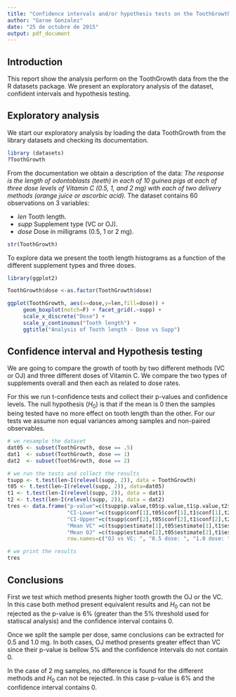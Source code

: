 ```yaml
---
title: "Confidence intervals and/or hypothesis tests on the ToothGrowth dataset"
author: "Garoe Gonzalez"
date: "25 de octubre de 2015"
output: pdf_document
---
```

## Introduction

This report show the analysis perform on the ToothGrowth data from the the R datasets package. We present an exploratory analysis of the dataset, confident intervals and hypothesis testing. 

## Exploratory analysis

We start our exploratory analysis by loading the data ToothGrowth from the library datasets and checking its documentation.
```r
library (datasets)
?ToothGrowth
```

From the documentation we obtain a description of the data: *The response is the length of odontoblasts (teeth) in each of 10 guinea pigs at each of three dose levels of Vitamin C (0.5, 1, and 2 mg) with each of two delivery methods (orange juice or ascorbic acid).* The dataset contains 60 observations on 3 variables:

* *len* Tooth length.
* *supp* Supplement type (VC or OJ).
* *dose* Dose in milligrams (0.5, 1 or 2 mg).

```r
str(ToothGrowth)
```
To explore data we present the tooth length histograms as a function of the different supplement types and three doses.  
```r
library(ggplot2)

ToothGrowth$dose <-as.factor(ToothGrowth$dose)

ggplot(ToothGrowth, aes(x=dose,y=len,fill=dose)) + 
     geom_boxplot(notch=F) + facet_grid(.~supp) + 
     scale_x_discrete("Dose") + 
     scale_y_continuous("Tooth length") + 
     ggtitle("Analysis of Tooth length - Dose vs Supp")
```

## Confidence interval and Hypothesis testing

We are going to compare the growth of tooth by two different methods (VC or OJ) and three different doses of Vitamin C. We compare the two types of supplements overall and then each as related to dose rates. 

For this we run t-confidence tests and collect their p-values and confidence levels. The null hypothesis ($H_0$) is that if the mean is 0 then the samples being tested have no more effect on tooth length than the other. For our tests we assume non equal variances among samples and non-paired observables.



```r
# we resample the dataset
dat05 <- subset(ToothGrowth, dose == .5)
dat1  <- subset(ToothGrowth, dose == 1)
dat2  <- subset(ToothGrowth, dose == 2)

# we run the tests and collect the results
tsupp <- t.test(len~I(relevel(supp, 2)), data = ToothGrowth)
t05 <- t.test(len~I(relevel(supp, 2)), data=dat05)
t1 <- t.test(len~I(relevel(supp, 2)), data = dat1)
t2 <- t.test(len~I(relevel(supp, 2)), data = dat2)
tres <- data.frame("p-value"=c(tsupp$p.value,t05$p.value,t1$p.value,t2$p.value), 
                   "CI-Lower"=c(tsupp$conf[1],t05$conf[1],t1$conf[1],t2$conf[1]),
                   "CI-Upper"=c(tsupp$conf[2],t05$conf[2],t1$conf[2],t2$conf[2]),
                   "Mean VC" =c(tsupp$estimate[1],t05$estimate[1],t1$estimate[1],t2$estimate[1]), 
                   "Mean OJ" =c(tsupp$estimate[2],t05$estimate[2],t1$estimate[2],t2$estimate[2]), 
                   row.names=c("OJ vs VC: ", "0.5 dose: ", "1.0 dose: ","2.0 dose: "))

# we print the results
tres
```

## Conclusions

First we test which method presents higher tooth growth the OJ or the VC. In this case both method present equivalent results and $H_0$ can not be rejected as the p-value is 6% (greater than the 5% threshold used for statiscal analysis) and the confidence interval contains 0.

Once we split the sample per dose, same conclusions can be extracted for 0.5 and 1.0 mg. In both cases, OJ method presents greater effect than VC since their p-value is bellow 5% and the confidence intervals do not contain 0. 

In the case of 2 mg samples, no difference is found for the different methods and $H_0$ can not be rejected. In this case p-value is 6% and the confidence interval contains 0. 
